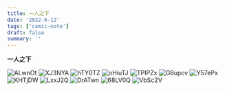 ```yaml
---
title: 一人之下
date: '2022-6-12'
tags: ['comic-note']
draft: false
summary: ''
---
```


**一人之下**

![ALwnOt](https://cdn.jsdelivr.net/gh/klaaay/pbed@main/uPic/ALwnOt.png)
![XJ3NYA](https://cdn.jsdelivr.net/gh/klaaay/pbed@main/uPic/XJ3NYA.png)
![hTY0TZ](https://cdn.jsdelivr.net/gh/klaaay/pbed@main/uPic/hTY0TZ.png)
![oHiuTJ](https://cdn.jsdelivr.net/gh/klaaay/pbed@main/uPic/oHiuTJ.png)
![TPIPZx](https://cdn.jsdelivr.net/gh/klaaay/pbed@main/uPic/TPIPZx.png)
![G6upcv](https://cdn.jsdelivr.net/gh/klaaay/pbed@main/uPic/G6upcv.png)
![Y57ePx](https://cdn.jsdelivr.net/gh/klaaay/pbed@main/uPic/Y57ePx.png)
![KHTjDW](https://cdn.jsdelivr.net/gh/klaaay/pbed@main/uPic/KHTjDW.png)
![LxxJ2Q](https://cdn.jsdelivr.net/gh/klaaay/pbed@main/uPic/LxxJ2Q.png)
![DrATwn](https://cdn.jsdelivr.net/gh/klaaay/pbed@main/uPic/DrATwn.png)
![68LV0Q](https://cdn.jsdelivr.net/gh/klaaay/pbed@main/uPic/68LV0Q.png)
![VbSc2V](https://cdn.jsdelivr.net/gh/klaaay/pbed@main/uPic/VbSc2V.png)
